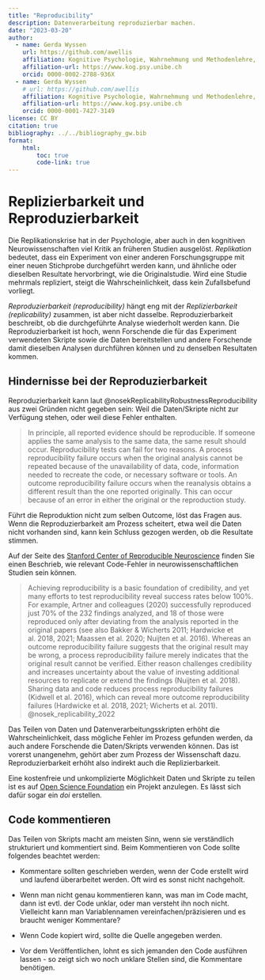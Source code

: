 ```yaml
---
title: "Reproducibility"
description: Datenverarbeitung reproduzierbar machen.
date: "2023-03-20"
author:
  - name: Gerda Wyssen
    url: https://github.com/awellis
    affiliation: Kognitive Psychologie, Wahrnehmung und Methodenlehre, Universität Bern 
    affiliation-url: https://www.kog.psy.unibe.ch
    orcid: 0000-0002-2788-936X
  - name: Gerda Wyssen
    # url: https://github.com/awellis
    affiliation: Kognitive Psychologie, Wahrnehmung und Methodenlehre, Universität Bern 
    affiliation-url: https://www.kog.psy.unibe.ch
    orcid: 0000-0001-7427-3149
license: CC BY
citation: true
bibliography: ../../bibliography_gw.bib
format:
    html:
        toc: true
        code-link: true
---
```


# Replizierbarkeit und Reproduzierbarkeit

Die Replikationskrise hat in der Psychologie, aber auch in den kognitiven Neurowissenschaften viel Kritik an früheren Studien ausgelöst. _Replikation_ bedeutet, dass ein Experiment von einer anderen Forschungsgruppe mit einer neuen Stichprobe durchgeführt werden kann, und ähnliche oder dieselben Resultate hervorbringt, wie die Originalstudie. Wird eine Studie mehrmals repliziert, steigt die Wahrscheinlichkeit, dass kein Zufallsbefund vorliegt.

_Reproduzierbarkeit_ _(reproducibility)_ hängt eng mit der _Replizierbarkeit_ _(replicability)_ zusammen, ist aber nicht dasselbe. Reproduzierbarkeit beschreibt, ob die durchgeführte Analyse wiederholt werden kann. Die Reproduzierbarkeit ist hoch, wenn Forschende die für das Experiment verwendeten Skripte sowie die Daten bereitstellen und andere Forschende damit dieselben Analysen durchführen können und zu denselben Resultaten kommen.

## Hindernisse bei der Reproduzierbarkeit
Reproduzierbarkeit kann laut @nosekReplicabilityRobustnessReproducibility aus zwei Gründen nicht gegeben sein: Weil die Daten/Skripte nicht zur Verfügung stehen, oder weil diese Fehler enthalten.

> In principle, all reported evidence should be reproducible. If someone applies the same analysis to the same data, the same result should occur. Reproducibility tests can fail for two reasons. A process reproducibility failure occurs when the original analysis cannot be repeated because of the unavailability of data, code, information needed to recreate the code, or necessary software or tools. An outcome reproducibility failure occurs when the reanalysis obtains a different result than the one reported originally. This can occur because of an error in either the original or the reproduction study.

Führt die Reproduktion nicht zum selben Outcome, löst das Fragen aus. Wenn die Reproduzierbarkeit am Prozess scheitert, etwa weil die Daten nicht vorhanden sind, kann kein Schluss gezogen werden, ob die Resultate stimmen. 

<aside>Auf der Seite des [Stanford Center of Reproducible Neuroscience](https://reproducibility.stanford.edu/coding-error-postmortem) finden Sie einen Beschrieb, wie relevant Code-Fehler in neurowissenschaftlichen Studien sein können.</aside>

> Achieving reproducibility is a basic foundation of credibility, and yet many efforts to test reproducibility reveal success rates below 100%. For example, Artner and colleagues (2020) successfully reproduced just 70% of the 232 findings analyzed, and 18 of those were reproduced only after deviating from the analysis reported in the original papers (see also Bakker & Wicherts 2011; Hardwicke et al. 2018, 2021; Maassen et al. 2020; Nuijten et al. 2016). Whereas an outcome reproducibility failure suggests that the original result may be wrong, a process reproducibility failure merely indicates that the original result cannot be verified. Either reason challenges credibility and increases uncertainty about the value of investing additional resources to replicate or extend the findings (Nuijten et al. 2018). Sharing data and code reduces process reproducibility failures (Kidwell et al. 2016), which can reveal more outcome reproducibility failures (Hardwicke et al. 2018, 2021; Wicherts et al. 2011).  @nosek_replicability_2022

Das Teilen von Daten und Datenverarbeitungsskripten erhöht die Wahrscheinlichkeit, dass mögliche Fehler im Prozess gefunden werden, da auch andere Forschende die Daten/Skripts verwenden können. Das ist vorerst unangenehm, gehört aber zum Prozess der Wissenschaft dazu.
Reproduzierbarkeit erhöht also indirekt auch die Replizierbarkeit.

<aside>Eine kostenfreie und unkomplizierte Möglichkeit Daten und Skripte zu teilen ist es auf [Open Science Foundation](https://osf.io/) ein Projekt anzulegen. Es lässt sich dafür sogar ein *doi* erstellen.</aside>


## Code kommentieren

Das Teilen von Skripts macht am meisten Sinn, wenn sie verständlich strukturiert und kommentiert sind. Beim Kommentieren von Code sollte folgendes beachtet werden:

-   Kommentare sollten geschrieben werden, wenn der Code erstellt wird und laufend überarbeitet werden. Oft wird es sonst nicht nachgeholt.

-   Wenn man nicht genau kommentieren kann, was man im Code macht, dann ist evtl. der Code unklar, oder man versteht ihn noch nicht. Vielleicht kann man Variablennamen vereinfachen/präzisieren und es braucht weniger Kommentare?

-   Wenn Code kopiert wird, sollte die Quelle angegeben werden.

-   Vor dem Veröffentlichen, lohnt es sich jemanden den Code ausführen lassen - so zeigt sich wo noch unklare Stellen sind, die Kommentare benötigen.


